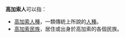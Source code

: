 '''高加索人'''可以指：

*[[高加索人種|高加索人種]]，一類傳統上所說的[[人種|人種]]。
*[[高加索民族|高加索民族]]，居住或出身於高加索的各個民族。
{{disambig|Cat=四字消歧义}}